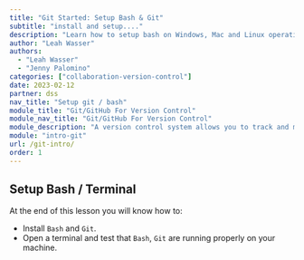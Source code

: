 ```yaml
---
title: "Git Started: Setup Bash & Git"
subtitle: "install and setup...."
description: "Learn how to setup bash on Windows, Mac and Linux operating systems."
author: "Leah Wasser"
authors: 
  - "Leah Wasser"
  - "Jenny Palomino"
categories: ["collaboration-version-control"]
date: 2023-02-12
partner: dss
nav_title: "Setup git / bash"
module_title: "Git/GitHub For Version Control"
module_nav_title: "Git/GitHub For Version Control"
module_description: "A version control system allows you to track and manage changes to your files. Learn how to get started with version control using git and GitHub.com."
module: "intro-git"
url: /git-intro/
order: 1
---
```


```{=markdown}
{{< toc >}}
```

## Setup Bash / Terminal

::: callout-important

At the end of this lesson you will know how to:

* Install `Bash` and `Git`.
* Open a terminal and test that `Bash`, `Git` are running properly on your machine.
:::
